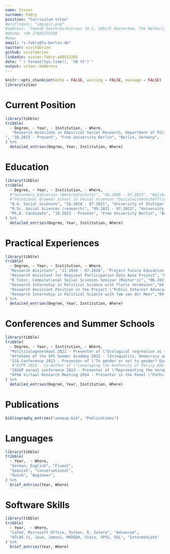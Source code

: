 ```yaml
---
name: Vivien
surname: Fabry
position: "Curriculum Vitae"
#profilepic: "img/pic.png"
#address: "Tweede Oosterparkstraat 18-2, 1091JC Amsterdam, The Netherlands"
#phone: +49 17682275236
#www: 
email: "v.fabry@fu-berlin.de"
twitter: vivifabrien
github: vivifabrien
linkedin: vivien-fabry-a49552205
date: "`r format(Sys.time(), '%B %Y')`"
output: vitae::moderncv
---
```



```r
knitr::opts_chunk$set(echo = FALSE, warning = FALSE, message = FALSE)
library(vitae)
```

<!-- # Personal Info -->

<!-- ```{r} -->
<!-- library(tibble) -->
<!-- tribble( -->
<!--   ~ Info, ~ Answer, -->
<!--   "Date and Place of Birth", "02.11.1998, Karlsruhe, Germany" -->
<!-- ) %>%  -->
<!--   brief_entries(Answer, Info) -->
<!-- ``` -->

# Current Position

```r
library(tibble)
tribble(
  ~ Degree, ~ Year, ~ Institution, ~ Where,
   "Research Associate in Empirical Social Research, Department of Political and Social Science
", "10.2023 - Present", "Free University Berlin", "Berlin, Germany",
) %>% 
  detailed_entries(Degree, Year, Institution, Where)
```


# Education

```r
library(tibble)
tribble(
  ~ Degree, ~ Year, ~ Institution, ~ Where,
  #"Secondary Education (Werkrealschule)", "09.2009 - 07.2015", "Walzbachschule Jöhlingen", "Jöhlingen, Germany",
  #"Vocational Grammar School in Social Sciences (Sozialwissenschaftliches Berufliches Gymnasium)", "09.2015 - 07.2018", "Elisabeth-Selbert-Schule", "Karlsruhe, Germany",
  "B.A. Social Sciences", "10.2018 - 07.2021", "University of Stuttgart", "Stuttgart, Germany",
  "M.Sc. Social Sciences (research)", "09.2021 - 07.2023", "University of Amsterdam", "Amsterdam, The Netherlands",
  "Ph.D. Candidate", "10.2023 - Present", "Free University Berlin", "Berlin, Germany",
) %>% 
  detailed_entries(Degree, Year, Institution, Where)
```

# Practical Experiences

```r
library(tibble)
tribble(
  ~ Degree, ~ Year, ~ Institution, ~ Where,
  "Research Assistant", "11.2019 - 07.2020", "Project Future Education Midwifery, Baden-Wuerttemberg Cooperative State University Stuttgart", "Stuttgart, Germany",
  "Research Assistant for Regional Participation Data Base Project", "03.2021 - 06.2021", "University of Stuttgart", "Stuttgart, Germany",
  "R Tutor, Computational Social Sciences Seminar (Master's)", "06.2021 - 09.2021", "University of Stuttgart", "Stuttgart, Germany",
  "Research Internship in Political Science with Floris Vermeulen","04.2022 - 07.2022","University of Amsterdam","Amsterdam, The Netherlands",
  "Research Assistant Position in the Project \"Public Interest Advocacy: Interest Group Framing and Responsiveness in Australian Policymaking\"","08.2022 - 12.2022","Australian National University","Canberra, Australia",
  "Research Internship in Political Science with Tom van der Meer","09.2022 - 02.2023","University of Amsterdam","Amsterdam, The Netherlands"
) %>% 
  detailed_entries(Degree, Year, Institution, Where)
```

# Conferences and Summer Schools

```r
library(tibble)
tribble(
  ~ Degree, ~ Year, ~ Institution, ~ Where,
  "Politicologenetmaal 2022 - Presenter of \"Ecological regression as the alternative to surveys? Using neighborhood-level data to estimate turnout amongst ethnic minority groups in Amsterdam\"", "16.06.2022 - 17.06.2022", "Radboud University", "Nijmegen, The Netherlands",
  "Attendee of the SPS Summer Academy 2022 - (In)equality, Democracy and Solidarity in Europe", "05.09.2022 - 09.09.2022", "European University Institute", "Florence, Italy",
  "ICA Conference 2023 - Presenter of \"To gender or not to gender? Examining gender-inclusive language in the German Bundestag\"", "25.05.2023 - 29.05.2023", "International Communication Association (ICA)", "Toronto, Canada",
   #"ECPR 2023 - Co-Author of \"Leveraging the Authority of Policy Advisory Systems: Cross-National Evidence from Legislative Speech\"", "04.09.2023 - 08.09.2023", "ECPR General Conference", "Prague, Czech Repulic",
  "IASGP annual conference 2023 - Presenter of \"Representing the Unrepresented? - Using a mixed-method approach to examine political representation of people with disabilities in the German parliament\"", "29.10.2023 - 31.10.2023", "IASGP", "Mannheim, Germany",
  "APSA Virtual Research Meeting 2024 - Presenter in the Panel \"Paths to Political Representation of Disabled People\"", "08.02.2024-09.02.2024", "American Political Science Association (APSA)", "Online Conference"
) %>% 
  detailed_entries(Degree, Year, Institution, Where)

```

# Publications

```r
bibliography_entries("ownpup.bib", "Publications") 

``` 


<!-- # Additional Experiences -->

<!-- ```{r} -->
<!-- library(tibble) -->
<!-- tribble( -->
<!--   ~ Degree, ~ Year, ~ Institution, ~ Where, -->
<!--   #"Member of the Faculty Council of Economics and Social Sciences", "10.2019 - 10.2021", "University of Stuttgart", "Stuttgart, Germany", -->
<!--   #"Member of the Student Parliament", "10.2019 - 10.2021", "University of Stuttgart", "Stuttgart, Germany", -->
<!--   "Board Member", "10.2020 - 12.2021", "Funding Organization for Political and Social Sciences, FOEPS e.V", "Stuttgart, Germany", -->
<!--   "Chair of the Student Council, Social Sciences", "10.2020 - 10.2021", "University of Stuttgart", "Stuttgart, Germany", -->
<!--   "Member of the Social Comittee, Research Master Social Sciences", "07.2022 - 07.2023", "University of Amsterdam", "Amsterdam, The Netherlands" -->
<!-- ) %>%  -->
<!--   detailed_entries(Degree, Year, Institution, Where) -->

<!-- ``` -->

# Languages

```r
library(tibble)
tribble(
  ~ Year,  ~ Where, 
  "German, English", "Fluent", 
  "Spanish", "Conversational",
  "Dutch", "Beginner",
) %>% 
  brief_entries(Year, Where)
```

# Software Skills

```r
library(tibble)
tribble(
  ~ Year,  ~ Where, 
  "LaTeX, Microsoft Office, Python, R, Zotero", "Advanced",
  "ATLAS.ti, Java, Jamovi, MAXQDA, Stata, SPSS, SQL", "Intermediate"
) %>% 
  brief_entries(Year, Where)
```